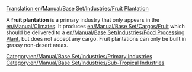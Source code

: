 [[Translation:en/Manual/Base Set/Industries/Fruit Plantation]]

{{en/Manual/Base Set/Industries/Industries|image=en/Manual/Base Set/Industries/Fruitplantation.png
|name=Fruit Plantation
|climates=[[en/Manual/Climates]]
|accepts=Nothing
|produces=[[en/Manual/Base Set/Cargos/Fruit]]
}}
A '''fruit plantation''' is a primary industry that only appears in the [[en/Manual/Climates]]. It produces [[en/Manual/Base Set/Cargos/Fruit]] which should be delivered to a [[en/Manual/Base Set/Industries/Food Processing Plant]], but does not accept any cargo. Fruit plantations can only be built in grassy non-desert areas.

{{en/Manual/Base Set/Industries/Navbox Industries}}

[[Category:en/Manual/Base Set/Industries/Primary Industries]]
[[Category:en/Manual/Base Set/Industries/Sub-Tropical Industries]]